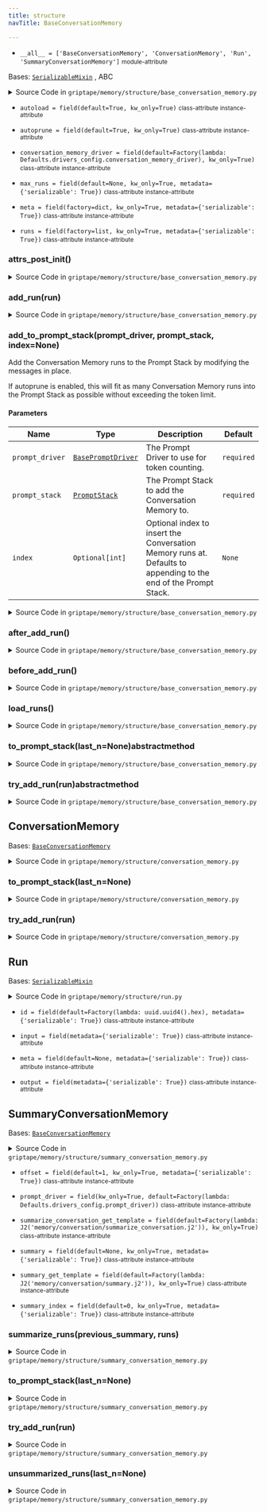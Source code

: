 ```yaml
---
title: structure
navTitle: BaseConversationMemory

---
```


-   `__all__ = ['BaseConversationMemory', 'ConversationMemory', 'Run', 'SummaryConversationMemory']` <small>module-attribute</small>  <span id="griptape.memory.structure.__all__"></span> 

<span id="griptape.memory.structure.BaseConversationMemory"></span>

Bases:
 [`SerializableMixin`](../../mixins/serializable_mixin.mdx#griptape.mixins.serializable_mixin.SerializableMixin "SerializableMixin (griptape.mixins.serializable_mixin.SerializableMixin)")
, <span title="abc.ABC">ABC</span>

<details><summary>Source Code in <code>griptape&#47;memory&#47;structure&#47;base_conversation_memory.py</code></summary>

```python
@define
class BaseConversationMemory(SerializableMixin, ABC):
    conversation_memory_driver: BaseConversationMemoryDriver = field(
        default=Factory(lambda: Defaults.drivers_config.conversation_memory_driver), kw_only=True
    )
    runs: list[Run] = field(factory=list, kw_only=True, metadata={"serializable": True})
    meta: dict[str, Any] = field(factory=dict, kw_only=True, metadata={"serializable": True})
    autoload: bool = field(default=True, kw_only=True)
    autoprune: bool = field(default=True, kw_only=True)
    max_runs: Optional[int] = field(default=None, kw_only=True, metadata={"serializable": True})

    def __attrs_post_init__(self) -> None:
        if self.autoload:
            self.load_runs()

    def before_add_run(self) -> None:
        pass

    def add_run(self, run: Run) -> BaseConversationMemory:
        self.before_add_run()
        self.try_add_run(run)
        self.after_add_run()

        return self

    def after_add_run(self) -> None:
        if self.max_runs:
            while len(self.runs) > self.max_runs:
                self.runs.pop(0)
        self.conversation_memory_driver.store(self.runs, self.meta)

    @abstractmethod
    def try_add_run(self, run: Run) -> None: ...

    @abstractmethod
    def to_prompt_stack(self, last_n: Optional[int] = None) -> PromptStack: ...

    def load_runs(self) -> list[Run]:
        runs, meta = self.conversation_memory_driver.load()
        self.runs.extend(runs)
        self.meta = dict_merge(self.meta, meta)

        return self.runs

    def add_to_prompt_stack(
        self, prompt_driver: BasePromptDriver, prompt_stack: PromptStack, index: Optional[int] = None
    ) -> PromptStack:
        """Add the Conversation Memory runs to the Prompt Stack by modifying the messages in place.

        If autoprune is enabled, this will fit as many Conversation Memory runs into the Prompt Stack
        as possible without exceeding the token limit.

        Args:
            prompt_driver: The Prompt Driver to use for token counting.
            prompt_stack: The Prompt Stack to add the Conversation Memory to.
            index: Optional index to insert the Conversation Memory runs at.
                   Defaults to appending to the end of the Prompt Stack.
        """
        num_runs_to_fit_in_prompt = len(self.runs)

        if self.autoprune:
            should_prune = True
            temp_stack = PromptStack()

            # Try to determine how many Conversation Memory runs we can
            # fit into the Prompt Stack without exceeding the token limit.
            while should_prune and num_runs_to_fit_in_prompt > 0:
                temp_stack.messages = prompt_stack.messages.copy()

                # Add n runs from Conversation Memory.
                # Where we insert into the Prompt Stack doesn't matter here
                # since we only care about the total token count.
                memory_inputs = self.to_prompt_stack(num_runs_to_fit_in_prompt).messages
                temp_stack.messages.extend(memory_inputs)

                # Convert the Prompt Stack into tokens left.
                tokens_left = prompt_driver.tokenizer.count_input_tokens_left(
                    prompt_driver.prompt_stack_to_string(temp_stack),
                )
                if tokens_left > 0:
                    # There are still tokens left, no need to prune.
                    should_prune = False
                else:
                    # There were not any tokens left, prune one run and try again.
                    num_runs_to_fit_in_prompt -= 1

        if num_runs_to_fit_in_prompt:
            memory_inputs = self.to_prompt_stack(num_runs_to_fit_in_prompt).messages
            if index is None:
                prompt_stack.messages.extend(memory_inputs)
            else:
                prompt_stack.messages[index:index] = memory_inputs

        return prompt_stack
```

</details>

-   `autoload = field(default=True, kw_only=True)` <small>class-attribute</small> <small>instance-attribute</small>  <span id="griptape.memory.structure.BaseConversationMemory.autoload"></span> 

-   `autoprune = field(default=True, kw_only=True)` <small>class-attribute</small> <small>instance-attribute</small>  <span id="griptape.memory.structure.BaseConversationMemory.autoprune"></span> 

-   `conversation_memory_driver = field(default=Factory(lambda: Defaults.drivers_config.conversation_memory_driver), kw_only=True)` <small>class-attribute</small> <small>instance-attribute</small>  <span id="griptape.memory.structure.BaseConversationMemory.conversation_memory_driver"></span> 

-   `max_runs = field(default=None, kw_only=True, metadata={'serializable': True})` <small>class-attribute</small> <small>instance-attribute</small>  <span id="griptape.memory.structure.BaseConversationMemory.max_runs"></span> 

-   `meta = field(factory=dict, kw_only=True, metadata={'serializable': True})` <small>class-attribute</small> <small>instance-attribute</small>  <span id="griptape.memory.structure.BaseConversationMemory.meta"></span> 

-   `runs = field(factory=list, kw_only=True, metadata={'serializable': True})` <small>class-attribute</small> <small>instance-attribute</small>  <span id="griptape.memory.structure.BaseConversationMemory.runs"></span> 

<span id="griptape.memory.structure.BaseConversationMemory.__attrs_post_init__"></span>

### **attrs_post_init**()

<details><summary>Source Code in <code>griptape&#47;memory&#47;structure&#47;base_conversation_memory.py</code></summary>

```python
def __attrs_post_init__(self) -> None:
    if self.autoload:
        self.load_runs()
```

</details>

<span id="griptape.memory.structure.BaseConversationMemory.add_run"></span>

### add_run(run)

<details><summary>Source Code in <code>griptape&#47;memory&#47;structure&#47;base_conversation_memory.py</code></summary>

```python
def add_run(self, run: Run) -> BaseConversationMemory:
    self.before_add_run()
    self.try_add_run(run)
    self.after_add_run()

    return self
```

</details>

<span id="griptape.memory.structure.BaseConversationMemory.add_to_prompt_stack"></span>

### add_to_prompt_stack(prompt_driver, prompt_stack, index=None)

Add the Conversation Memory runs to the Prompt Stack by modifying the messages in place.

If autoprune is enabled, this will fit as many Conversation Memory runs into the Prompt Stack as possible without exceeding the token limit.

#### Parameters

| Name            | Type                                                                                                                                                                                                  | Description                                                                                                          | Default    |
| --------------- | ----------------------------------------------------------------------------------------------------------------------------------------------------------------------------------------------------- | -------------------------------------------------------------------------------------------------------------------- | ---------- |
| `prompt_driver` | <a href="../../drivers/prompt#griptape.drivers.prompt.BasePromptDriver" title="BasePromptDriver (griptape.drivers.prompt.BasePromptDriver)"><code class="language-python">BasePromptDriver</code></a> | The Prompt Driver to use for token counting.<br/>                                                                    | `required` |
| `prompt_stack`  | <a href="../../common#griptape.common.PromptStack" title="PromptStack (griptape.common.PromptStack)"><code class="language-python">PromptStack</code></a>                                             | The Prompt Stack to add the Conversation Memory to.<br/>                                                             | `required` |
| `index`         | `Optional[int]`                                                                                                                                                                                       | Optional index to insert the Conversation Memory runs at. Defaults to appending to the end of the Prompt Stack.<br/> | `None`     |

<details><summary>Source Code in <code>griptape&#47;memory&#47;structure&#47;base_conversation_memory.py</code></summary>

```python
def add_to_prompt_stack(
    self, prompt_driver: BasePromptDriver, prompt_stack: PromptStack, index: Optional[int] = None
) -> PromptStack:
    """Add the Conversation Memory runs to the Prompt Stack by modifying the messages in place.

    If autoprune is enabled, this will fit as many Conversation Memory runs into the Prompt Stack
    as possible without exceeding the token limit.

    Args:
        prompt_driver: The Prompt Driver to use for token counting.
        prompt_stack: The Prompt Stack to add the Conversation Memory to.
        index: Optional index to insert the Conversation Memory runs at.
               Defaults to appending to the end of the Prompt Stack.
    """
    num_runs_to_fit_in_prompt = len(self.runs)

    if self.autoprune:
        should_prune = True
        temp_stack = PromptStack()

        # Try to determine how many Conversation Memory runs we can
        # fit into the Prompt Stack without exceeding the token limit.
        while should_prune and num_runs_to_fit_in_prompt > 0:
            temp_stack.messages = prompt_stack.messages.copy()

            # Add n runs from Conversation Memory.
            # Where we insert into the Prompt Stack doesn't matter here
            # since we only care about the total token count.
            memory_inputs = self.to_prompt_stack(num_runs_to_fit_in_prompt).messages
            temp_stack.messages.extend(memory_inputs)

            # Convert the Prompt Stack into tokens left.
            tokens_left = prompt_driver.tokenizer.count_input_tokens_left(
                prompt_driver.prompt_stack_to_string(temp_stack),
            )
            if tokens_left > 0:
                # There are still tokens left, no need to prune.
                should_prune = False
            else:
                # There were not any tokens left, prune one run and try again.
                num_runs_to_fit_in_prompt -= 1

    if num_runs_to_fit_in_prompt:
        memory_inputs = self.to_prompt_stack(num_runs_to_fit_in_prompt).messages
        if index is None:
            prompt_stack.messages.extend(memory_inputs)
        else:
            prompt_stack.messages[index:index] = memory_inputs

    return prompt_stack
```

</details>

<span id="griptape.memory.structure.BaseConversationMemory.after_add_run"></span>

### after_add_run()

<details><summary>Source Code in <code>griptape&#47;memory&#47;structure&#47;base_conversation_memory.py</code></summary>

```python
def after_add_run(self) -> None:
    if self.max_runs:
        while len(self.runs) > self.max_runs:
            self.runs.pop(0)
    self.conversation_memory_driver.store(self.runs, self.meta)
```

</details>

<span id="griptape.memory.structure.BaseConversationMemory.before_add_run"></span>

### before_add_run()

<details><summary>Source Code in <code>griptape&#47;memory&#47;structure&#47;base_conversation_memory.py</code></summary>

```python
def before_add_run(self) -> None:
    pass
```

</details>

<span id="griptape.memory.structure.BaseConversationMemory.load_runs"></span>

### load_runs()

<details><summary>Source Code in <code>griptape&#47;memory&#47;structure&#47;base_conversation_memory.py</code></summary>

```python
def load_runs(self) -> list[Run]:
    runs, meta = self.conversation_memory_driver.load()
    self.runs.extend(runs)
    self.meta = dict_merge(self.meta, meta)

    return self.runs
```

</details>

<span id="griptape.memory.structure.BaseConversationMemory.to_prompt_stack"></span>

### to_prompt_stack(last_n=None)abstractmethod

<details><summary>Source Code in <code>griptape&#47;memory&#47;structure&#47;base_conversation_memory.py</code></summary>

```python
@abstractmethod
def to_prompt_stack(self, last_n: Optional[int] = None) -> PromptStack: ...
```

</details>

<span id="griptape.memory.structure.BaseConversationMemory.try_add_run"></span>

### try_add_run(run)abstractmethod

<details><summary>Source Code in <code>griptape&#47;memory&#47;structure&#47;base_conversation_memory.py</code></summary>

```python
@abstractmethod
def try_add_run(self, run: Run) -> None: ...
```

</details>

<span id="griptape.memory.structure.ConversationMemory"></span>

## ConversationMemory

Bases:
 [`BaseConversationMemory`](./#griptape.memory.structure.BaseConversationMemory "BaseConversationMemory (griptape.memory.structure.BaseConversationMemory)")

<details><summary>Source Code in <code>griptape&#47;memory&#47;structure&#47;conversation_memory.py</code></summary>

```python
@define
class ConversationMemory(BaseConversationMemory):
    def try_add_run(self, run: Run) -> None:
        self.runs.append(run)

    def to_prompt_stack(self, last_n: Optional[int] = None) -> PromptStack:
        prompt_stack = PromptStack()
        runs = self.runs[-last_n:] if last_n else self.runs
        for run in runs:
            prompt_stack.add_user_message(run.input)
            prompt_stack.add_assistant_message(run.output)
        return prompt_stack
```

</details>

<span id="griptape.memory.structure.ConversationMemory.to_prompt_stack"></span>

### to_prompt_stack(last_n=None)

<details><summary>Source Code in <code>griptape&#47;memory&#47;structure&#47;conversation_memory.py</code></summary>

```python
def to_prompt_stack(self, last_n: Optional[int] = None) -> PromptStack:
    prompt_stack = PromptStack()
    runs = self.runs[-last_n:] if last_n else self.runs
    for run in runs:
        prompt_stack.add_user_message(run.input)
        prompt_stack.add_assistant_message(run.output)
    return prompt_stack
```

</details>

<span id="griptape.memory.structure.ConversationMemory.try_add_run"></span>

### try_add_run(run)

<details><summary>Source Code in <code>griptape&#47;memory&#47;structure&#47;conversation_memory.py</code></summary>

```python
def try_add_run(self, run: Run) -> None:
    self.runs.append(run)
```

</details>

<span id="griptape.memory.structure.Run"></span>

## Run

Bases:
 [`SerializableMixin`](../../mixins/serializable_mixin.mdx#griptape.mixins.serializable_mixin.SerializableMixin "SerializableMixin (griptape.mixins.serializable_mixin.SerializableMixin)")

<details><summary>Source Code in <code>griptape&#47;memory&#47;structure&#47;run.py</code></summary>

```python
@define(kw_only=True)
class Run(SerializableMixin):
    id: str = field(default=Factory(lambda: uuid.uuid4().hex), metadata={"serializable": True})
    meta: Optional[dict] = field(default=None, metadata={"serializable": True})
    input: BaseArtifact = field(metadata={"serializable": True})
    output: BaseArtifact = field(metadata={"serializable": True})
```

</details>

-   `id = field(default=Factory(lambda: uuid.uuid4().hex), metadata={'serializable': True})` <small>class-attribute</small> <small>instance-attribute</small>  <span id="griptape.memory.structure.Run.id"></span> 

-   `input = field(metadata={'serializable': True})` <small>class-attribute</small> <small>instance-attribute</small>  <span id="griptape.memory.structure.Run.input"></span> 

-   `meta = field(default=None, metadata={'serializable': True})` <small>class-attribute</small> <small>instance-attribute</small>  <span id="griptape.memory.structure.Run.meta"></span> 

-   `output = field(metadata={'serializable': True})` <small>class-attribute</small> <small>instance-attribute</small>  <span id="griptape.memory.structure.Run.output"></span> 

<span id="griptape.memory.structure.SummaryConversationMemory"></span>

## SummaryConversationMemory

Bases:
 [`BaseConversationMemory`](base_conversation_memory.mdx#griptape.memory.structure.base_conversation_memory.BaseConversationMemory "BaseConversationMemory (griptape.memory.structure.base_conversation_memory.BaseConversationMemory)")

<details><summary>Source Code in <code>griptape&#47;memory&#47;structure&#47;summary_conversation_memory.py</code></summary>

```python
@define
class SummaryConversationMemory(BaseConversationMemory):
    offset: int = field(default=1, kw_only=True, metadata={"serializable": True})
    prompt_driver: BasePromptDriver = field(
        kw_only=True, default=Factory(lambda: Defaults.drivers_config.prompt_driver)
    )
    summary: Optional[str] = field(default=None, kw_only=True, metadata={"serializable": True})
    summary_index: int = field(default=0, kw_only=True, metadata={"serializable": True})
    summary_get_template: J2 = field(default=Factory(lambda: J2("memory/conversation/summary.j2")), kw_only=True)
    summarize_conversation_get_template: J2 = field(
        default=Factory(lambda: J2("memory/conversation/summarize_conversation.j2")),
        kw_only=True,
    )

    def to_prompt_stack(self, last_n: Optional[int] = None) -> PromptStack:
        stack = PromptStack()
        if self.summary:
            stack.add_user_message(self.summary_get_template.render(summary=self.summary))

        for r in self.unsummarized_runs(last_n):
            stack.add_user_message(r.input)
            stack.add_assistant_message(r.output)

        return stack

    def unsummarized_runs(self, last_n: Optional[int] = None) -> list[Run]:
        summary_index_runs = self.runs[self.summary_index :]

        if last_n:
            last_n_runs = self.runs[-last_n:]

            if len(summary_index_runs) > len(last_n_runs):
                return last_n_runs
            return summary_index_runs
        return summary_index_runs

    def try_add_run(self, run: Run) -> None:
        self.runs.append(run)
        unsummarized_runs = self.unsummarized_runs()
        runs_to_summarize = unsummarized_runs[: max(0, len(unsummarized_runs) - self.offset)]

        if len(runs_to_summarize) > 0:
            self.summary = self.summarize_runs(self.summary, runs_to_summarize)
            self.summary_index = 1 + self.runs.index(runs_to_summarize[-1])

    def summarize_runs(self, previous_summary: str | None, runs: list[Run]) -> str | None:
        try:
            if len(runs) > 0:
                summary = self.summarize_conversation_get_template.render(summary=previous_summary, runs=runs)
                return self.prompt_driver.run(
                    PromptStack(messages=[Message(summary, role=Message.USER_ROLE)]),
                ).to_text()
            return previous_summary
        except Exception as e:
            logging.exception("Error summarizing memory: %s(%s)", type(e).__name__, e)

            return previous_summary
```

</details>

-   `offset = field(default=1, kw_only=True, metadata={'serializable': True})` <small>class-attribute</small> <small>instance-attribute</small>  <span id="griptape.memory.structure.SummaryConversationMemory.offset"></span> 

-   `prompt_driver = field(kw_only=True, default=Factory(lambda: Defaults.drivers_config.prompt_driver))` <small>class-attribute</small> <small>instance-attribute</small>  <span id="griptape.memory.structure.SummaryConversationMemory.prompt_driver"></span> 

-   `summarize_conversation_get_template = field(default=Factory(lambda: J2('memory/conversation/summarize_conversation.j2')), kw_only=True)` <small>class-attribute</small> <small>instance-attribute</small>  <span id="griptape.memory.structure.SummaryConversationMemory.summarize_conversation_get_template"></span> 

-   `summary = field(default=None, kw_only=True, metadata={'serializable': True})` <small>class-attribute</small> <small>instance-attribute</small>  <span id="griptape.memory.structure.SummaryConversationMemory.summary"></span> 

-   `summary_get_template = field(default=Factory(lambda: J2('memory/conversation/summary.j2')), kw_only=True)` <small>class-attribute</small> <small>instance-attribute</small>  <span id="griptape.memory.structure.SummaryConversationMemory.summary_get_template"></span> 

-   `summary_index = field(default=0, kw_only=True, metadata={'serializable': True})` <small>class-attribute</small> <small>instance-attribute</small>  <span id="griptape.memory.structure.SummaryConversationMemory.summary_index"></span> 

<span id="griptape.memory.structure.SummaryConversationMemory.summarize_runs"></span>

### summarize_runs(previous_summary, runs)

<details><summary>Source Code in <code>griptape&#47;memory&#47;structure&#47;summary_conversation_memory.py</code></summary>

```python
def summarize_runs(self, previous_summary: str | None, runs: list[Run]) -> str | None:
    try:
        if len(runs) > 0:
            summary = self.summarize_conversation_get_template.render(summary=previous_summary, runs=runs)
            return self.prompt_driver.run(
                PromptStack(messages=[Message(summary, role=Message.USER_ROLE)]),
            ).to_text()
        return previous_summary
    except Exception as e:
        logging.exception("Error summarizing memory: %s(%s)", type(e).__name__, e)

        return previous_summary
```

</details>

<span id="griptape.memory.structure.SummaryConversationMemory.to_prompt_stack"></span>

### to_prompt_stack(last_n=None)

<details><summary>Source Code in <code>griptape&#47;memory&#47;structure&#47;summary_conversation_memory.py</code></summary>

```python
def to_prompt_stack(self, last_n: Optional[int] = None) -> PromptStack:
    stack = PromptStack()
    if self.summary:
        stack.add_user_message(self.summary_get_template.render(summary=self.summary))

    for r in self.unsummarized_runs(last_n):
        stack.add_user_message(r.input)
        stack.add_assistant_message(r.output)

    return stack
```

</details>

<span id="griptape.memory.structure.SummaryConversationMemory.try_add_run"></span>

### try_add_run(run)

<details><summary>Source Code in <code>griptape&#47;memory&#47;structure&#47;summary_conversation_memory.py</code></summary>

```python
def try_add_run(self, run: Run) -> None:
    self.runs.append(run)
    unsummarized_runs = self.unsummarized_runs()
    runs_to_summarize = unsummarized_runs[: max(0, len(unsummarized_runs) - self.offset)]

    if len(runs_to_summarize) > 0:
        self.summary = self.summarize_runs(self.summary, runs_to_summarize)
        self.summary_index = 1 + self.runs.index(runs_to_summarize[-1])
```

</details>

<span id="griptape.memory.structure.SummaryConversationMemory.unsummarized_runs"></span>

### unsummarized_runs(last_n=None)

<details><summary>Source Code in <code>griptape&#47;memory&#47;structure&#47;summary_conversation_memory.py</code></summary>

```python
def unsummarized_runs(self, last_n: Optional[int] = None) -> list[Run]:
    summary_index_runs = self.runs[self.summary_index :]

    if last_n:
        last_n_runs = self.runs[-last_n:]

        if len(summary_index_runs) > len(last_n_runs):
            return last_n_runs
        return summary_index_runs
    return summary_index_runs
```

</details>
